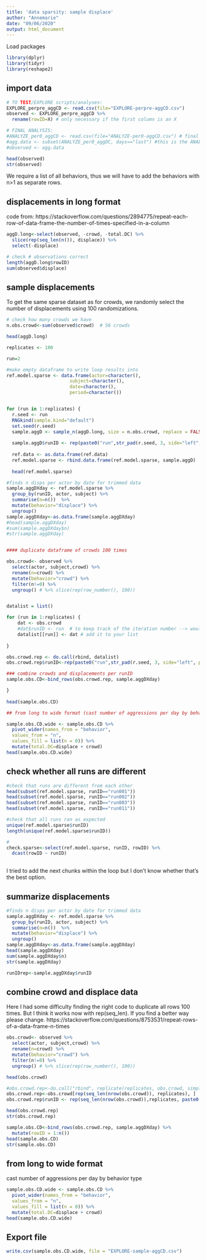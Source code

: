 ```yaml
---
title: 'data sparsity: sample displace'
author: "Annemarie"
date: "09/06/2020"
output: html_document
---
```


Load packages
```r
library(dplyr)
library(tidyr)
library(reshape2)
```

## import data

```r
# TO TEST/EXPLORE scripts/analyses:
EXPLORE_perpre_aggCD <- read.csv(file="EXPLORE-perpre-aggCD.csv") 
observed <- EXPLORE_perpre_aggCD %>%
  rename(rowID=X) # only necessary if the first column is an X

# FINAL ANALYSIS:
#ANALYZE_per0_aggCD <- read.csv(file="ANALYZE-per0-aggCD.csv") # final analyses
#agg.data <- subset(ANALYZE_per0_aggDC, days=="last") #this is the ANALYZE data for the actual analyses in the final paper
#observed <- agg.data

head(observed)
str(observed)

```


We require a list of all behaviors, thus we will have to add the behaviors with n>1 as separate rows.

## displacements in long format
code from:
https://stackoverflow.com/questions/2894775/repeat-each-row-of-data-frame-the-number-of-times-specified-in-a-column
```r
aggD.long<-select(observed, -crowd, -total.DC) %>%
  slice(rep(seq_len(n()), displace)) %>% 
  select(-displace)

# check # observations correct
length(aggD.long$rowID)
sum(observed$displace)
```

## sample displacements
To get the same sparse dataset as for crowds, we randomly select the number of displacements using 100 randomizations. 
```r
# check how many crowds we have
n.obs.crowd<-sum(observed$crowd)  # 56 crowds

head(aggD.long)

replicates <- 100

run=2

#make empty dataframe to write loop results into
ref.model.sparse <- data.frame(actor=character(),
                       subject=character(),
                       date=character(),
                       period=character())


for (run in 1:replicates) {
  r.seed <- run
  RNGkind(sample.kind="default") 
  set.seed(r.seed)
  sample.aggD <- sample_n(aggD.long, size = n.obs.crowd, replace = FALSE)
  
  sample.aggD$runID <- rep(paste0("run",str_pad(r.seed, 3, side="left", pad = "0")),    length(sample.aggD$actor))  #generates run IDs that are all 3 digits (001-100), change to 4 digit-padding if running >999
  
  ref.data <- as.data.frame(ref.data)
  ref.model.sparse <- rbind.data.frame(ref.model.sparse, sample.aggD)
  
  head(ref.model.sparse)

#finds n disps per actor by date for trimmed data
sample.aggDXday <- ref.model.sparse %>% 
  group_by(runID, actor, subject) %>% 
  summarise(n=n())  %>%
  mutate(behavior="displace") %>% 
  ungroup()
sample.aggDXday<-as.data.frame(sample.aggDXday)
#head(sample.aggDXday)
#sum(sample.aggDXday$n)
#str(sample.aggDXday)


#### duplicate dataframe of crowds 100 times 

obs.crowd<- observed %>%
  select(actor, subject,crowd) %>%
  rename(n=crowd) %>%
  mutate(behavior="crowd") %>%
  filter(n!=0) %>%
  ungroup() # %>% slice(rep(row_number(), 100)) 


datalist = list()

for (run in 1:replicates) {
    dat <- obs.crowd
    #dat$runID <- run  # to keep track of the iteration number --> would be great to get the same format as with the displacements
    datalist[[run]] <- dat # add it to your list
   
}

obs.crowd.rep <- do.call(rbind, datalist)
obs.crowd.rep$runID<-rep(paste0("run",str_pad(r.seed, 3, side="left", pad = "0")),    length(sample.aggD$actor)) # I can't seem to get this to work

### combine crowds and displacements per runID
sample.obs.CD<-bind_rows(obs.crowd.rep, sample.aggDXday) 

}
  
head(sample.obs.CD)

## from long to wide format (cast number of aggressions per day by behavior type)

sample.obs.CD.wide <- sample.obs.CD %>% 
  pivot_wider(names_from = "behavior", 
  values_from = "n",
  values_fill = list(n = 0)) %>%
  mutate(total.DC=displace + crowd)
head(sample.obs.CD.wide)

```

## check whether all runs are different
```r
#check that runs are different from each other
head(subset(ref.model.sparse, runID=="run001"))
head(subset(ref.model.sparse, runID=="run002"))
head(subset(ref.model.sparse, runID=="run003"))
head(subset(ref.model.sparse, runID=="run011"))

#check that all runs ran as expected
unique(ref.model.sparse$runID)
length(unique(ref.model.sparse$runID))

# 
check.sparse<-select(ref.model.sparse, runID, rowID) %>%
  dcast(rowID ~ runID)
  
```



I tried to add the next chunks within the loop but I don't know whether that's the best option. 

## summarize displacements

```r
#finds n disps per actor by date for trimmed data
sample.aggDXday <- ref.model.sparse %>% 
  group_by(runID, actor, subject) %>% 
  summarise(n=n())  %>%
  mutate(behavior="displace") %>% 
  ungroup()
sample.aggDXday<-as.data.frame(sample.aggDXday)
head(sample.aggDXday)
sum(sample.aggDXday$n)
str(sample.aggDXday)

runIDrep<-sample.aggDXday$runID
```


## combine crowd and displace data
Here I had some difficulty finding the right code to duplicate all rows 100 times. But I think it works now with rep(seq_len). If you find a better way please change. 
https://stackoverflow.com/questions/8753531/repeat-rows-of-a-data-frame-n-times
```r
obs.crowd<- observed %>%
  select(actor, subject,crowd) %>%
  rename(n=crowd) %>%
  mutate(behavior="crowd") %>%
  filter(n!=0) %>%
  ungroup() # %>% slice(rep(row_number(), 100)) 

head(obs.crowd)

#obs.crowd.rep<-do.call("rbind", replicate(replicates, obs.crowd, simplify = FALSE))
obs.crowd.rep<-obs.crowd[rep(seq_len(nrow(obs.crowd)), replicates), ] 
obs.crowd.rep$runID <- rep(seq_len(nrow(obs.crowd)),replicates, paste0("run",str_pad(r.seed, 3, side="left", pad = "0")))

head(obs.crowd.rep)   
str(obs.crowd.rep)

sample.obs.CD<-bind_rows(obs.crowd.rep, sample.aggDXday) %>%
  mutate(rowID = 1:n())
head(sample.obs.CD)
str(sample.obs.CD)

```

## from long to wide format
cast number of aggressions per day by behavior type

```r
sample.obs.CD.wide <- sample.obs.CD %>% 
  pivot_wider(names_from = "behavior", 
  values_from = "n",
  values_fill = list(n = 0)) %>%
  mutate(total.DC=displace + crowd)
head(sample.obs.CD.wide)
```


## Export file
```r
write.csv(sample.obs.CD.wide, file = "EXPLORE-sample-aggCD.csv")
```

